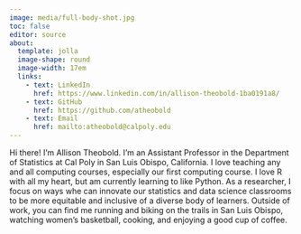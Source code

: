 ```yaml
---
image: media/full-body-shot.jpg
toc: false
editor: source
about: 
  template: jolla
  image-shape: round
  image-width: 17em
  links:
    - text: LinkedIn
      href: https://www.linkedin.com/in/allison-theobold-1ba0191a8/
    - text: GitHub
      href: https://github.com/atheobold
    - text: Email
      href: mailto:atheobold@calpoly.edu
---
```


Hi there! I'm Allison Theobold. I'm an Assistant Professor in the Department of Statistics at Cal Poly in San Luis Obispo, California. I love teaching any and all computing courses, especially our first computing course. I love R with all my heart, but am currently learning to like Python. As a researcher, I focus on ways whe can innovate our statistics and data science classrooms to be more equitable and inclusive of a diverse body of learners. Outside of work, you can find me running and biking on the trails in San Luis Obispo, watching women’s basketball, cooking, and enjoying a good cup of coffee.
